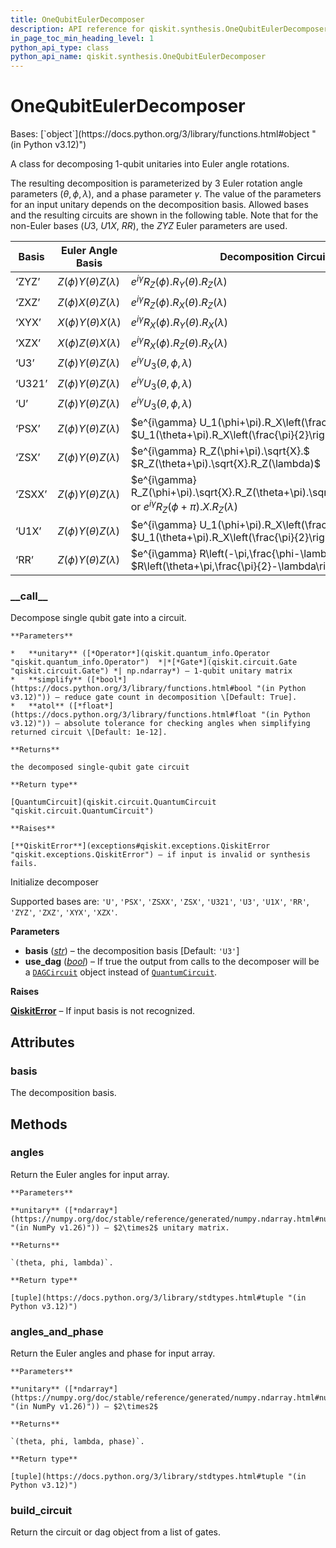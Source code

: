 ```yaml
---
title: OneQubitEulerDecomposer
description: API reference for qiskit.synthesis.OneQubitEulerDecomposer
in_page_toc_min_heading_level: 1
python_api_type: class
python_api_name: qiskit.synthesis.OneQubitEulerDecomposer
---
```


# OneQubitEulerDecomposer

<Class id="qiskit.synthesis.OneQubitEulerDecomposer" isDedicatedPage={true} github="https://github.com/Qiskit/qiskit/tree/stable/1.1/qiskit/synthesis/one_qubit/one_qubit_decompose.py#L72-L287" signature="qiskit.synthesis.OneQubitEulerDecomposer(basis='U3', use_dag=False)">
  Bases: [`object`](https://docs.python.org/3/library/functions.html#object "(in Python v3.12)")

  A class for decomposing 1-qubit unitaries into Euler angle rotations.

  The resulting decomposition is parameterized by 3 Euler rotation angle parameters $(\theta, \phi, \lambda)$, and a phase parameter $\gamma$. The value of the parameters for an input unitary depends on the decomposition basis. Allowed bases and the resulting circuits are shown in the following table. Note that for the non-Euler bases ($U3$, $U1X$, $RR$), the $ZYZ$ Euler parameters are used.

  | Basis  | Euler Angle Basis              | Decomposition Circuit                                                                                                    |
  | ------ | ------------------------------ | ------------------------------------------------------------------------------------------------------------------------ |
  | ‘ZYZ’  | $Z(\phi) Y(\theta) Z(\lambda)$ | $e^{i\gamma} R_Z(\phi).R_Y(\theta).R_Z(\lambda)$                                                                         |
  | ‘ZXZ’  | $Z(\phi) X(\theta) Z(\lambda)$ | $e^{i\gamma} R_Z(\phi).R_X(\theta).R_Z(\lambda)$                                                                         |
  | ‘XYX’  | $X(\phi) Y(\theta) X(\lambda)$ | $e^{i\gamma} R_X(\phi).R_Y(\theta).R_X(\lambda)$                                                                         |
  | ‘XZX’  | $X(\phi) Z(\theta) X(\lambda)$ | $e^{i\gamma} R_X(\phi).R_Z(\theta).R_X(\lambda)$                                                                         |
  | ‘U3’   | $Z(\phi) Y(\theta) Z(\lambda)$ | $e^{i\gamma} U_3(\theta,\phi,\lambda)$                                                                                   |
  | ‘U321’ | $Z(\phi) Y(\theta) Z(\lambda)$ | $e^{i\gamma} U_3(\theta,\phi,\lambda)$                                                                                   |
  | ‘U’    | $Z(\phi) Y(\theta) Z(\lambda)$ | $e^{i\gamma} U_3(\theta,\phi,\lambda)$                                                                                   |
  | ‘PSX’  | $Z(\phi) Y(\theta) Z(\lambda)$ | $e^{i\gamma} U_1(\phi+\pi).R_X\left(\frac{\pi}{2}\right).$ $U_1(\theta+\pi).R_X\left(\frac{\pi}{2}\right).U_1(\lambda)$  |
  | ‘ZSX’  | $Z(\phi) Y(\theta) Z(\lambda)$ | $e^{i\gamma} R_Z(\phi+\pi).\sqrt{X}.$ $R_Z(\theta+\pi).\sqrt{X}.R_Z(\lambda)$                                            |
  | ‘ZSXX’ | $Z(\phi) Y(\theta) Z(\lambda)$ | $e^{i\gamma} R_Z(\phi+\pi).\sqrt{X}.R_Z(\theta+\pi).\sqrt{X}.R_Z(\lambda)$ or $e^{i\gamma} R_Z(\phi+\pi).X.R_Z(\lambda)$ |
  | ‘U1X’  | $Z(\phi) Y(\theta) Z(\lambda)$ | $e^{i\gamma} U_1(\phi+\pi).R_X\left(\frac{\pi}{2}\right).$ $U_1(\theta+\pi).R_X\left(\frac{\pi}{2}\right).U_1(\lambda)$  |
  | ‘RR’   | $Z(\phi) Y(\theta) Z(\lambda)$ | $e^{i\gamma} R\left(-\pi,\frac{\phi-\lambda+\pi}{2}\right).$ $R\left(\theta+\pi,\frac{\pi}{2}-\lambda\right)$            |

  ### \_\_call\_\_

  <Function id="qiskit.synthesis.OneQubitEulerDecomposer.__call__" github="https://github.com/Qiskit/qiskit/tree/stable/1.1/qiskit/synthesis/one_qubit/one_qubit_decompose.py#L184-L221" signature="__call__(unitary, simplify=True, atol=1e-12)">
    Decompose single qubit gate into a circuit.

    **Parameters**

    *   **unitary** ([*Operator*](qiskit.quantum_info.Operator "qiskit.quantum_info.Operator")  *|*[*Gate*](qiskit.circuit.Gate "qiskit.circuit.Gate") *| np.ndarray*) – 1-qubit unitary matrix
    *   **simplify** ([*bool*](https://docs.python.org/3/library/functions.html#bool "(in Python v3.12)")) – reduce gate count in decomposition \[Default: True].
    *   **atol** ([*float*](https://docs.python.org/3/library/functions.html#float "(in Python v3.12)")) – absolute tolerance for checking angles when simplifying returned circuit \[Default: 1e-12].

    **Returns**

    the decomposed single-qubit gate circuit

    **Return type**

    [QuantumCircuit](qiskit.circuit.QuantumCircuit "qiskit.circuit.QuantumCircuit")

    **Raises**

    [**QiskitError**](exceptions#qiskit.exceptions.QiskitError "qiskit.exceptions.QiskitError") – if input is invalid or synthesis fails.
  </Function>

  Initialize decomposer

  Supported bases are: `'U'`, `'PSX'`, `'ZSXX'`, `'ZSX'`, `'U321'`, `'U3'`, `'U1X'`, `'RR'`, `'ZYZ'`, `'ZXZ'`, `'XYX'`, `'XZX'`.

  **Parameters**

  *   **basis** ([*str*](https://docs.python.org/3/library/stdtypes.html#str "(in Python v3.12)")) – the decomposition basis \[Default: `'U3'`]
  *   **use\_dag** ([*bool*](https://docs.python.org/3/library/functions.html#bool "(in Python v3.12)")) – If true the output from calls to the decomposer will be a [`DAGCircuit`](qiskit.dagcircuit.DAGCircuit "qiskit.dagcircuit.DAGCircuit") object instead of [`QuantumCircuit`](qiskit.circuit.QuantumCircuit "qiskit.circuit.QuantumCircuit").

  **Raises**

  [**QiskitError**](exceptions#qiskit.exceptions.QiskitError "qiskit.exceptions.QiskitError") – If input basis is not recognized.

  ## Attributes

  ### basis

  <Attribute id="qiskit.synthesis.OneQubitEulerDecomposer.basis">
    The decomposition basis.
  </Attribute>

  ## Methods

  ### angles

  <Function id="qiskit.synthesis.OneQubitEulerDecomposer.angles" github="https://github.com/Qiskit/qiskit/tree/stable/1.1/qiskit/synthesis/one_qubit/one_qubit_decompose.py#L257-L268" signature="angles(unitary)">
    Return the Euler angles for input array.

    **Parameters**

    **unitary** ([*ndarray*](https://numpy.org/doc/stable/reference/generated/numpy.ndarray.html#numpy.ndarray "(in NumPy v1.26)")) – $2\times2$ unitary matrix.

    **Returns**

    `(theta, phi, lambda)`.

    **Return type**

    [tuple](https://docs.python.org/3/library/stdtypes.html#tuple "(in Python v3.12)")
  </Function>

  ### angles\_and\_phase

  <Function id="qiskit.synthesis.OneQubitEulerDecomposer.angles_and_phase" github="https://github.com/Qiskit/qiskit/tree/stable/1.1/qiskit/synthesis/one_qubit/one_qubit_decompose.py#L270-L280" signature="angles_and_phase(unitary)">
    Return the Euler angles and phase for input array.

    **Parameters**

    **unitary** ([*ndarray*](https://numpy.org/doc/stable/reference/generated/numpy.ndarray.html#numpy.ndarray "(in NumPy v1.26)")) – $2\times2$

    **Returns**

    `(theta, phi, lambda, phase)`.

    **Return type**

    [tuple](https://docs.python.org/3/library/stdtypes.html#tuple "(in Python v3.12)")
  </Function>

  ### build\_circuit

  <Function id="qiskit.synthesis.OneQubitEulerDecomposer.build_circuit" github="https://github.com/Qiskit/qiskit/tree/stable/1.1/qiskit/synthesis/one_qubit/one_qubit_decompose.py#L153-L182" signature="build_circuit(gates, global_phase)">
    Return the circuit or dag object from a list of gates.
  </Function>
</Class>

